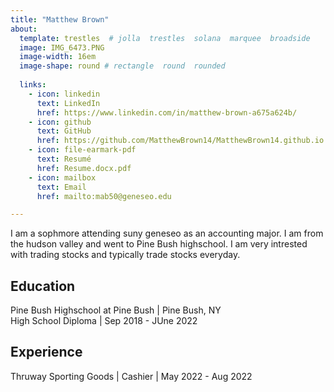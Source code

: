 ```yaml
---
title: "Matthew Brown" 
about:
  template: trestles  # jolla  trestles  solana  marquee  broadside
  image: IMG_6473.PNG
  image-width: 16em
  image-shape: round # rectangle  round  rounded
  
  links:
    - icon: linkedin
      text: LinkedIn
      href: https://www.linkedin.com/in/matthew-brown-a675a624b/
    - icon: github
      text: GitHub
      href: https://github.com/MatthewBrown14/MatthewBrown14.github.io
    - icon: file-earmark-pdf
      text: Resumé
      href: Resume.docx.pdf
    - icon: mailbox
      text: Email
      href: mailto:mab50@geneseo.edu

---
```




I am a sophmore attending suny geneseo as an accounting major. I am from the hudson valley and went to Pine Bush highschool. I am very intrested with trading stocks and typically trade stocks everyday. 

## Education

Pine Bush Highschool at Pine Bush | Pine Bush, NY <br>
High School Diploma | Sep 2018 - JUne 2022 <br>
 

## Experience

Thruway Sporting Goods | Cashier | May 2022 - Aug 2022


